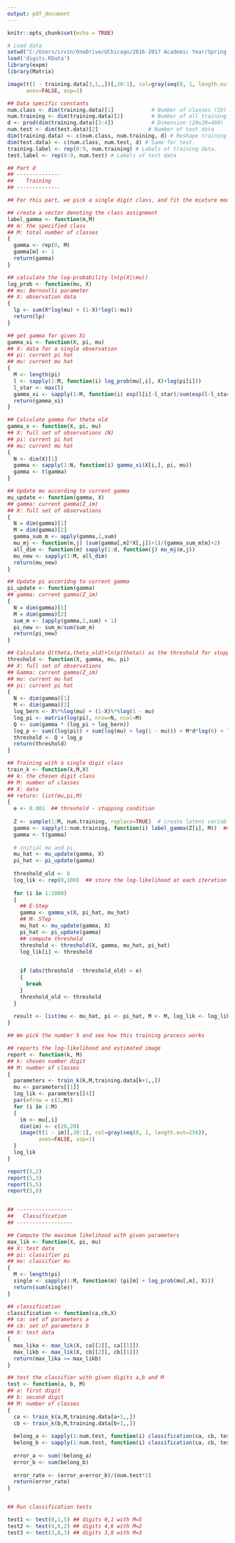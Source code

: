 ```yaml
---
output: pdf_document
---
```


```r
knitr::opts_chunk$set(echo = TRUE)
```

```r
# Load data
setwd("C:/Users/irvin/OneDrive/UChicago/2016-2017 Academic Year/Spring 2017/STAT 24610/Project/Data")
load('digits.RData')
library(expm)
library(Matrix)

image(t(1 - training.data[3,1,,])[,20:1], col=gray(seq(0, 1, length.out=256)),
      axes=FALSE, asp=1)

## Data specific constants
num.class <- dim(training.data)[1]            # Number of classes (10)
num.training <- dim(training.data)[2]         # Number of all training data
d <- prod(dim(training.data)[3:4])            # Dimension (20x20=400)
num.test <- dim(test.data)[2]                # Number of test data
dim(training.data) <- c(num.class, num.training, d) # Reshape training data to 10*500*400 matrix
dim(test.data) <- c(num.class, num.test, d) # Same for test.
training.label <- rep(0:9, num.training) # Labels of training data.
test.label <- rep(0:9, num.test) # Labels of test data

## Part d
## --------------
##    Training
## --------------

## For this part, we pick a single digit class, and fit the mixture model for M=2,3,5,8

## create a vector denoting the class assignment
label_gamma <- function(m,M)
## m: the specified class
## M: total number of classes
{
  gamma <- rep(0, M)
  gamma[m] <- 1
  return(gamma)
}

## calculate the log-probability ln(p(X|\mu))
log_prob <- function(mu, X)
## mu: Bernoulli parameter
## X: observation data
{
  lp <- sum(X*log(mu) + (1-X)*log(1-mu))
  return(lp)
}

## get gamma for given Xi
gamma_xi <- function(X, pi, mu)
## X: data for a single observation
## pi: current pi hat
## mu: current mu hat
{
  M <- length(pi)
  l <- sapply(1:M, function(i) log_prob(mu[,i], X)+log(pi[i]))
  l_star <- max(l)
  gamma_xi <- sapply(1:M, function(i) exp(l[i]-l_star)/sum(exp(l-l_star)))
  return(gamma_xi)
}

## Calculate gamma for theta old
gamma_x <- function(X, pi, mu)
## X: full set of observations (N)
## pi: current pi hat
## mu: current mu hat
{
  N <- dim(X)[1]
  gamma <- sapply(1:N, function(i) gamma_xi(X[i,], pi, mu))
  gamma <- t(gamma)
}

## Update mu according to current gamma
mu_update <- function(gamma, X)
## gamma: current gamma(Z_im)
## X: full set of observations
{
  N = dim(gamma)[1]
  M = dim(gamma)[2]
  gamma_sum_m <- apply(gamma,2,sum)
  mu_mj <- function(m,j) (sum(gamma[,m]*X[,j])+1)/(gamma_sum_m[m]+2)
  all_dim <- function(m) sapply(1:d, function(j) mu_mj(m,j))
  mu_new <- sapply(1:M, all_dim)
  return(mu_new)
}

## Update pi accoridng to current gamma
pi_update <- function(gamma)
## gamma: current gamma(Z_im)
{
  N = dim(gamma)[1]
  M = dim(gamma)[2]
  sum_m <- (apply(gamma,2,sum) + 1)
  pi_new <- sum_m/sum(sum_m)
  return(pi_new)
}

## Calculate Q(theta,theta_old)+ln(p(theta)) as the threshold for stopping
threshold <- function(X, gamma, mu, pi)
## X: full set of observations
## Gamma: current gamma(Z_im)
## mu: current mu hat
## pi: current pi hat
{
  N <- dim(gamma)[1]
  M <- dim(gamma)[2]
  log_bern <- X%*%log(mu) + (1-X)%*%log(1 - mu)
  log_pi <- matrix(log(pi), nrow=N, ncol=M)
  Q <- sum(gamma * (log_pi + log_bern))
  log_p <- sum((log(pi)) + sum(log(mu) + log(1 - mu))) + M*d*log(6) + log(factorial(2*M-1))
  threshold <- Q + log_p
  return(threshold)
}

## Training with a single digit class
train_k <- function(k,M,X)
## k: the chosen digit class
## M: number of classes
## X: data
## return: list(mu,pi,M)
{
  e <- 0.001  ## threshold - stopping condition
  
  Z <- sample(1:M, num.training, replace=TRUE)  # create latent variable
  gamma <- sapply(1:num.training, function(i) label_gamma(Z[i], M))  ## initial gamma
  gamma <- t(gamma)
  
  # initial mu and pi
  mu_hat <- mu_update(gamma, X)
  pi_hat <- pi_update(gamma)
  
  threshold_old <- 0
  log_lik <- rep(0,100)  ## store the log-likelihood at each iteration
  
  for (i in 1:1000)
  {
    ## E-Step
    gamma <- gamma_x(X, pi_hat, mu_hat)
    ## M- STep
    mu_hat <- mu_update(gamma, X)
    pi_hat <- pi_update(gamma)
    ## compute threshold
    threshold <- threshold(X, gamma, mu_hat, pi_hat)
    log_lik[i] <- threshold
    

    if (abs(threshold - threshold_old) < e)
    {
      break
    }
    threshold_old <- threshold
  }
  
  result <- list(mu <- mu_hat, pi <- pi_hat, M <- M, log_lik <- log_lik[1:i])
}

## We pick the number 5 and see how this training process works

## reports the log-likelihood and estimated image
report <- function(k, M)
## k: chosen number digit
## M: number of classes
{
  parameters <- train_k(k,M,training.data[k+1,,])
  mu <- parameters[[1]]
  log_lik <- parameters[[4]]
  par(mfrow = c(1,M))
  for (i in 1:M)
  {
    im <- mu[,i]
    dim(im) <- c(20,20)
    image(t(1 - im)[,20:1], col=gray(seq(0, 1, length.out=256)),
          axes=FALSE, asp=1)
  }
  log_lik
}

report(5,2)
report(5,3)
report(5,5)
report(5,8)


## ------------------
##   Classification
## ------------------

## Compute the maximum likelihood with given parameters
max_lik <- function(X, pi, mu)
## X: test data
## pi: classifier pi
## mu: classifier mu
{
  M <- length(pi)
  single <- sapply(1:M, function(m) (pi[m] + log_prob(mu[,m], X)))
  return(sum(single))
}

## classification
classification <- function(ca,cb,X)
## ca: set of parameters a
## cb: set of parameters b
## X: test data
{
  max_lika <- max_lik(X, ca[[2]], ca[[1]])
  max_likb <- max_lik(X, cb[[2]], cb[[1]])
  return(max_lika >= max_likb)
}

## test the classifier with given digits a,b and M
test <- function(a, b, M)
## a: first digit
## b: second digit
## M: number of classes
{
  ca <- train_k(a,M,training.data[a+1,,])
  cb <- train_k(b,M,training.data[b+1,,])
  
  belong_a <- sapply(1:num.test, function(i) classification(ca, cb, test.data[a+1,i,]))
  belong_b <- sapply(1:num.test, function(i) classification(ca, cb, test.data[b+1,i,]))
  
  error_a <- sum(!belong_a)
  error_b <- sum(belong_b)
  
  error_rate <- (error_a+error_b)/(num.test*2)
  return(error_rate)
}


## Run classification tests

test1 <- test(0,1,5) ## digits 0,1 with M=5
test2 <- test(4,6,2) ## digits 4,6 with M=2
test3 <- test(3,8,3) ## digits 3,8 with M=3

```
